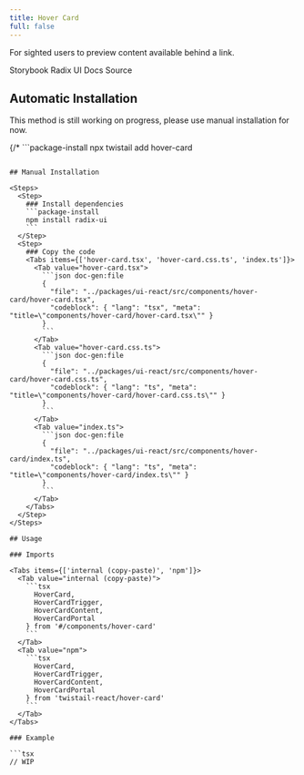 ```yaml
---
title: Hover Card
full: false
---
```


For sighted users to preview content available behind a link.

<Badges>
  <BadgeLink href="https://storybook.twistail.com/?path=/docs/base-components-hovercard--default" external>
    Storybook
  </BadgeLink>
  <BadgeLink href="https://www.radix-ui.com/primitives/docs/components/hover-card#api-reference" external>
    Radix UI Docs
  </BadgeLink>
  <BadgeLink href="https://github.com/riipandi/twistail/tree/main/packages/ui-react/src/components/hover-card" external>
    Source
  </BadgeLink>
</Badges>

## Automatic Installation

<Callout type='warn'>
  This method is still working on progress, please use manual installation for now.
</Callout>

{/* ```package-install
npx twistail add hover-card
``` */}

## Manual Installation

<Steps>
  <Step>
    ### Install dependencies
    ```package-install
    npm install radix-ui
    ```
  </Step>
  <Step>
    ### Copy the code
    <Tabs items={['hover-card.tsx', 'hover-card.css.ts', 'index.ts']}>
      <Tab value="hover-card.tsx">
        ```json doc-gen:file
        {
          "file": "../packages/ui-react/src/components/hover-card/hover-card.tsx",
          "codeblock": { "lang": "tsx", "meta": "title=\"components/hover-card/hover-card.tsx\"" }
        }
        ```
      </Tab>
      <Tab value="hover-card.css.ts">
        ```json doc-gen:file
        {
          "file": "../packages/ui-react/src/components/hover-card/hover-card.css.ts",
          "codeblock": { "lang": "ts", "meta": "title=\"components/hover-card/hover-card.css.ts\"" }
        }
        ```
      </Tab>
      <Tab value="index.ts">
        ```json doc-gen:file
        {
          "file": "../packages/ui-react/src/components/hover-card/index.ts",
          "codeblock": { "lang": "ts", "meta": "title=\"components/hover-card/index.ts\"" }
        }
        ```
      </Tab>
    </Tabs>
  </Step>
</Steps>

## Usage

### Imports

<Tabs items={['internal (copy-paste)', 'npm']}>
  <Tab value="internal (copy-paste)">
    ```tsx
      HoverCard,
      HoverCardTrigger,
      HoverCardContent,
      HoverCardPortal
    } from '#/components/hover-card'
    ```
  </Tab>
  <Tab value="npm">
    ```tsx
      HoverCard,
      HoverCardTrigger,
      HoverCardContent,
      HoverCardPortal
    } from 'twistail-react/hover-card'
    ```
  </Tab>
</Tabs>

### Example

```tsx
// WIP
```
